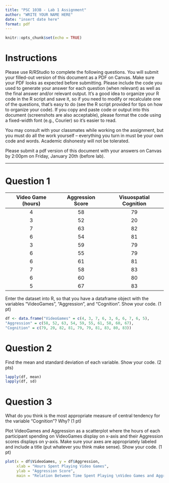 ```yaml
---
title: "PSC 103B - Lab 1 Assignment"
author: "WRITE YOUR NAME HERE"
date: "insert date here"
format: pdf
---
```


```r
knitr::opts_chunk$set(echo = TRUE)
```

# Instructions

Please use R/RStudio to complete the following questions. You will submit your filled-out version of this document as a PDF on Canvas. Make sure your PDF looks as expected before submitting. Please include the code you used to generate your answer for each question (when relevant) as well as the final answer and/or relevant output. It’s a good idea to organize your R code in the R script and save it, so if you need to modify or recalculate one of the questions, that’s easy to do (see the R script provided for tips on how to organize your code). If you copy and paste code or output into this document (screenshots are also acceptable), please format the code using a fixed-width font (e.g., Courier) so it’s easier to read.

You may consult with your classmates while working on the assignment, but you must do all the work yourself – everything you turn in must be your own code and words. Academic dishonesty will not be tolerated.

Please submit a pdf version of this document with your answers on Canvas by 2:00pm on Friday, January 20th (before lab).

------------------------------------------------------------------------

# Question 1

| Video Game (hours) | Aggression Score | Visuospatial Cognition |
|:------------------:|:----------------:|:----------------------:|
|         4          |        58        |           79           |
|         3          |        52        |           20           |
|         7          |        63        |           82           |
|         6          |        54        |           81           |
|         3          |        59        |           79           |
|         6          |        55        |           79           |
|         6          |        61        |           81           |
|         7          |        58        |           83           |
|         6          |        60        |           80           |
|         5          |        67        |           83           |

Enter the dataset into R, so that you have a dataframe object with the variables “VideoGames”, “Aggression”, and “Cognition”. Show your code. (1 pt)

```r
df <- data.frame("VideoGames" = c(4, 3, 7, 6, 3, 6, 6, 7, 6, 5),
"Aggression" = c(58, 52, 63, 54, 59, 55, 61, 58, 60, 67),
"Cognition" = c(79, 20, 82, 81, 79, 79, 81, 83, 80, 83))

```

# Question 2

Find the mean and standard deviation of each variable. Show your code. (2 pts)

```r
lapply(df, mean)
lapply(df, sd)

```

# Question 3

What do you think is the most appropriate measure of central tendency for the variable “Cognition”? Why? (1 pt)


Plot VideoGames and Aggression as a scatterplot where the hours of each participant spending on VideoGames display on x-axis and their Aggression scores displays on y-axis. Make sure your axes are appropriately labeled and include a title (put whatever you think make sense).  Show your code. (1 pt)

```r


plot(x = df$VideoGames, y = df$Aggression,
     xlab = "Hours Spent Playing Video Games",
     ylab = "Aggression Score",
     main = "Relation Between Time Spent Playing \nVideo Games and Aggression")

```



